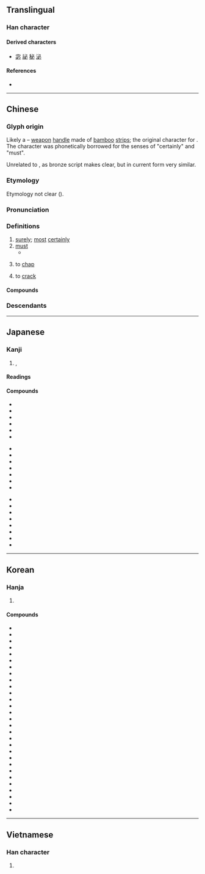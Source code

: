 {{also|心}}
{{character info}}
==Translingual==
{{stroke order|strokes=5}}
{{stroke order|type=jbw}}

===Han character===
{{Han char|rn=61|rad=心|as=01|sn=5|four=33000|canj=PH|ids=⿻心丿}}

====Derived characters====
* [[宓]] [[祕]] [[秘]] [[泌]]

====References====
* {{Han ref|kx=0375.020|dkj=10299|dj=0701.040|hdz=42267.020|uh=5FC5|ud=24517|bh=A5B2|bd=42418}}

----

==Chinese==
{{zh-forms}}

===Glyph origin===
{{Han etyl}}
Likely a {{liushu|p|nocap=1}} – [[weapon]] [[handle]] made of [[bamboo]] [[strips]]; the original character for {{och-l|柲}}. The character was phonetically borrowed for the senses of "certainly" and "must".

Unrelated to {{zh-l|*心}}, as bronze script makes clear, but in current form very similar.

===Etymology===
Etymology not clear ({{zh-ref|Schuessler, 2007}}).

===Pronunciation===
{{zh-pron
|m=bì
|m-s=
|c=bit1
|c-t=
|g=
|h=pfs=pit
|j=
|mb=bĭ
|md=bék
|mn=pit
|mn-t=big4
|w=4piq
|x=
|mc=y
|oc=y
|ma=y
|cat=adv
}}

===Definitions===
{{zh-hanzi}}

# [[surely]]; [[most]] [[certainly]]
# [[must]]
#* {{zh-x|耶和華 神 對 蛇 說，你 既 作 了 這 事，就 必 受 咒詛，比 一切 的 牲畜{chù} 野獸 更 甚。你 必 用 肚子{zi} 行走，終身 吃 土。|And the LORD God said unto the serpent, Because thou hast done this, thou art cursed ''['''must''' receive a curse]'' above all cattle, and above every beast of the field; upon thy belly shalt thou go [you '''must''' use your belly to go], and dust shalt thou eat all the days of thy life.}}
# {{lb|zh|Min Nan}} {{lb|zh|of skin}} to [[chap]]
# {{lb|zh|Min Nan}} to [[crack]]

====Compounds====
{{zh-der|必須|勢所必然|事在必行|必必剝剝|必備|必定|安必思危|必剝|必要條件|信賞必罰|志在必得|剝極必復|勢必|何必|不必|務必|必需品|忘戰必危|必要|必若|必爭之地|必然|必得|必律律|必修科|必修|令出必行|必經之路|哀兵必勝|必不得已|勢在必行|必需|分秒必爭|想必|大可不必|事必躬親|否極必泰|物極必反|早名必折|盛筵必散|直木必伐|知過必改|盛極必衰|盈則必虧|是必|甘泉必竭|理所必然|有求必應|操刀必割|日中必彗|末大必折|盛必慮衰|未必|未必盡然|每戰必勝|睚眥必報|言必有中|言出必行|遊必有方|諒必|驕者必敗|驕兵必敗|蘇必略湖|飛必沖天|錙銖必較|過盛必衰|若必|阿必尚|言多必失|言必有據|有其父必有其子|多行不義必自斃|積善之家，必有餘慶}}

===Descendants===
{{CJKV||ひつ|필|tất}}

{{zh-cat|Intermediate}}

----

==Japanese==

===Kanji===
{{ja-kanji|grade=4|rs=心01}}

# {{l|en|inevitably}}, {{l|en|certainly}}

====Readings====
{{ja-readings
|goon=ひち
|kanon=ひつ
|kun=かなら-ず
|nanori=さだ, さだむ
}}

====Compounds====
{{top3}}
* {{ja-r|必ず|かならず|necessarily, certainly}}
* {{ja-r|必ずしも|かならずしも|not always}}
* {{ja-r|必携|ひっけい|handbook, manual}}
* {{ja-r|必死|ひっし|frantic, desperate}}
* {{ja-r|必需|ひつしゅ|necessary}}
* {{ja-r|必%需品|ひつ%しゅひん|necessities}}
{{mid3}}
* {{ja-r|必殺|ひっさつ|definite kill}}
* {{ja-r|必修|ひっしゅう|required (subject)}}
* {{ja-r|必勝|ひっしょう|certain victory}}
* {{ja-r|必須|ひっす|indispensable, required}}
* {{ja-r|必須 条%件|ひっす しょう%けん|essential condition}}
* {{ja-r|必%然|ひつ%ぜん|inevitable, necessary}}
* {{ja-r|必%然%的|ひつ%ぜん%てき|inevitable, necessary}}
{{mid3}}
* {{ja-r|必%着|ひっ%ちゃく|must arrive}}
* {{ja-r|必%読|ひつ%とく|should be read by all}}
* {{ja-r|必%要|ひつ%よう|necessity, need}}
* {{ja-r|必%要%性|ひつ%よう%せい|necessity}}
* {{ja-r|必%読%書|ひつ%どく%しょ|required reading}}
* {{ja-r|不%必%要|ふ%ひつ%よう|unnecessary}}
* {{ja-r|必死 に なって|ひっし に なって|desperately}}
* {{ja-r|必見|ひっけん|a must-see}}
{{bottom}}

----

==Korean==

===Hanja===
{{ko-hanja|반드시|필}}

# {{hanja form of|필|[[surely]]; [[certainly]]; [[without fail]]}}

====Compounds====
{{der-top3|Compounds}}
* {{ko-l|필요|必要}}
* {{ko-l|필수|必須}}
* {{ko-l|필승|必勝}}
* {{ko-l|불필요|不必要}}
* {{ko-l|필연|必然}}
* {{ko-l|필수|必修}}
* {{ko-l|기필|期必}}
* {{ko-l|필시|必是}}
* {{ko-l|생필품|生必品}}
* {{ko-l|미가필|未可必}}
* {{ko-l|필사|必死}}
* {{ko-l|필요악|必要惡}}
* {{ko-l|필패|必敗}}
* {{ko-l|필독|必讀}}
* {{ko-l|필지|必至}}
* {{ko-l|불필|不必}}
* {{ko-l|필살|必殺}}
* {{ko-l|필연|必然}}
* {{ko-l|필득|必得}}
* {{ko-l|필용|必用}}
* {{ko-l|필위|必爲}}
* {{ko-l|필정|必定}}
* {{ko-l|필중|必中}}
* {{ko-l|필지|必知}}
* {{ko-l|필착|必着}}
* {{ko-l|필멸|必滅}}
* {{ko-l|필벌|必罰}}
* {{ko-l|하필|何必}}
* {{ko-l|필멸|必滅}}

{{der-bottom}}

----

==Vietnamese==

===Han character===
{{vi-hantu|[[tất]], [[ắt]]|rs=心01}}

# {{rfdef|vi|sort=心01}}